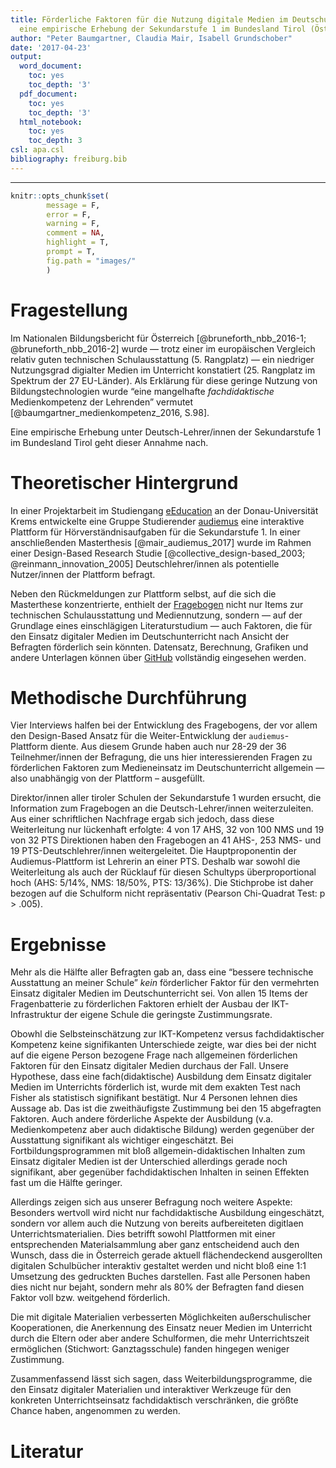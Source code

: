 ```yaml
---
title: Förderliche Faktoren für die Nutzung digitale Medien im Deutschunterricht ---
  eine empirische Erhebung der Sekundarstufe 1 im Bundesland Tirol (Österreich)
author: "Peter Baumgartner, Claudia Mair, Isabell Grundschober"
date: '2017-04-23'
output:
  word_document:
    toc: yes
    toc_depth: '3'
  pdf_document:
    toc: yes
    toc_depth: '3'
  html_notebook:
    toc: yes
    toc_depth: 3
csl: apa.csl
bibliography: freiburg.bib
---
```

***

```r
knitr::opts_chunk$set(
        message = F,
        error = F,
        warning = F,
        comment = NA,
        highlight = T,
        prompt = T,
        fig.path = "images/"
        )

```



# Fragestellung

Im Nationalen Bildungsbericht für Österreich [@bruneforth_nbb_2016-1; @bruneforth_nbb_2016-2] wurde --- trotz einer im europäischen Vergleich relativ guten technischen Schulausstattung (5. Rangplatz) --- ein niedriger Nutzungsgrad digialter Medien im Unterricht konstatiert (25. Rangplatz im Spektrum der 27 EU-Länder). Als Erklärung für diese geringe Nutzung von Bildungstechnologien wurde "eine mangelhafte _fachdidaktische_ Medienkompetenz der Lehrenden" vermutet [@baumgartner_medienkompetenz_2016, S.98].

Eine empirische Erhebung unter Deutsch-Lehrer/innen der Sekundarstufe 1 im Bundesland Tirol geht dieser Annahme nach.

# Theoretischer Hintergrund

In einer Projektarbeit im Studiengang [eEducation](http://www.donau-uni.ac.at/de/studium/eeducation/index.php) an der Donau-Universität Krems entwickelte eine Gruppe Studierender  [audiemus](http://imbstudent.donau-uni.ac.at/audiemus2/) eine interaktive Plattform für Hörverständnisaufgaben für die Sekundarstufe 1. In einer anschließenden Masterthesis [@mair_audiemus_2017] wurde im Rahmen einer Design-Based Research Studie [@collective_design-based_2003; @reinmann_innovation_2005] Deutschlehrer/innen als potentielle Nutzer/innen der Plattform befragt. 

Neben den Rückmeldungen zur Plattform selbst, auf die sich die Masterthese konzentrierte, enthielt der [Fragebogen](https://de.surveymonkey.com/results/SM-2WD2HRDG/) nicht nur Items zur technischen Schulausstattung und Mediennutzung, sondern --- auf der Grundlage eines einschlägigen Literaturstudium --- auch Faktoren, die für den Einsatz digitaler Medien im Deutschunterricht nach Ansicht der Befragten förderlich sein könnten. Datensatz, Berechnung, Grafiken und andere Unterlagen können über [GitHub](https://github.com/petzi53/audiemus) vollständig eingesehen werden. 

# Methodische Durchführung



Vier Interviews halfen bei der Entwicklung des Fragebogens, der vor allem den Design-Based Ansatz für die Weiter-Entwicklung der `audiemus`-Plattform diente. Aus diesem Grunde haben auch nur 28-29 der 36 Teilnehmer/innen der Befragung, die uns hier interessierenden Fragen zu förderlichen Faktoren zum Medieneinsatz im Deutschunterricht allgemein --- also unabhängig von der Plattform -- ausgefüllt. 

Direktor/innen aller tiroler Schulen der Sekundarstufe 1 wurden ersucht, die Information zum Fragebogen an die Deutsch-Lehrer/innen weiterzuleiten. Aus einer schriftlichen Nachfrage ergab sich jedoch, dass diese Weiterleitung nur lückenhaft erfolgte: 4 von 17 AHS, 32 von 100 NMS und  19 von 32 PTS Direktionen haben den Fragebogen an 41 AHS-, 253 NMS- und 19 PTS-Deutschlehrer/innen weitergeleitet. Die Hauptproponentin der Audiemus-Plattform ist Lehrerin an einer PTS. Deshalb war sowohl die Weiterleitung als auch der Rücklauf für diesen Schultyps überproportional hoch (AHS: 5/14%, NMS: 18/50%, PTS: 13/36%). Die Stichprobe ist daher bezogen auf die Schulform nicht repräsentativ (Pearson Chi-Quadrat Test: p > .005).

# Ergebnisse

Mehr als die Hälfte aller Befragten gab an, dass eine "bessere technische Ausstattung an meiner Schule" _kein_ förderlicher Faktor für den vermehrten Einsatz digitaler Medien im Deutschunterricht sei. Von allen 15 Items der Fragenbatterie zu förderlichen Faktoren erhielt der Ausbau der IKT-Infrastruktur der eigene Schule die geringste Zustimmungsrate. 

Obowhl die Selbsteinschätzung zur IKT-Kompetenz versus fachdidaktischer Kompetenz keine signifikanten Unterschiede zeigte, war dies bei der nicht auf die eigene Person bezogene Frage nach allgemeinen förderlichen Faktoren für den Einsatz digitaler Medien durchaus der Fall. Unsere Hypothese, dass eine fach(didaktische) Ausbildung dem Einsatz digitaler Medien im Unterrichts förderlich ist, wurde mit dem exakten Test nach Fisher als statistisch signifikant bestätigt. Nur 4 Personen lehnen dies Aussage ab. Das ist die zweithäufigste  Zustimmung bei den 15 abgefragten Faktoren. Auch andere förderliche Aspekte der Ausbildung (v.a. Medienkompetenz aber auch didaktische Bildung) werden gegenüber der Ausstattung signifikant als wichtiger eingeschätzt. Bei Fortbildungsprogrammen mit bloß allgemein-didaktischen Inhalten zum Einsatz digitaler Medien ist der Unterschied allerdings gerade noch signifikant, aber gegenüber fachdidaktischen Inhalten in seinen Effekten fast um die Hälfte geringer.

Allerdings zeigen sich aus unserer Befragung noch weitere Aspekte: Besonders wertvoll wird nicht nur fachdidaktische Ausbildung eingeschätzt, sondern vor allem auch die Nutzung von bereits aufbereiteten digitlaen Unterrichtsmaterialien. Dies betrifft sowohl Plattformen mit einer entsprechenden Materialsammlung aber ganz entscheidend auch den Wunsch, dass die in Österreich gerade aktuell flächendeckend ausgerollten digitalen Schulbücher interaktiv gestaltet werden und nicht bloß eine 1:1 Umsetzung des gedruckten Buches darstellen. Fast alle Personen haben dies nicht nur bejaht, sondern mehr als 80% der Befragten fand diesen Faktor voll bzw. weitgehend förderlich. 

Die mit digitale Materialien verbesserten Möglichkeiten außerschulischer Kooperationen, die Anerkennung des Einsatz neuer Medien im Unterricht durch die Eltern oder aber andere Schulformen, die mehr Unterrichtszeit ermöglichen (Stichwort: Ganztagsschule) fanden hingegen weniger Zustimmung.  

Zusammenfassend lässt sich sagen, dass Weiterbildungsprogramme, die den Einsatz digitaler Materialien und interaktiver Werkzeuge für den konkreten Unterrichtseinsatz fachdidaktisch verschränken, die größte Chance haben, angenommen zu werden.


# Literatur
